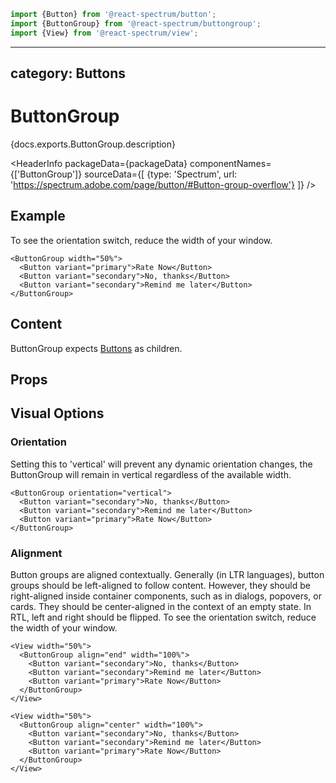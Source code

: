 <!-- Copyright 2020 Adobe. All rights reserved.
This file is licensed to you under the Apache License, Version 2.0 (the "License");
you may not use this file except in compliance with the License. You may obtain a copy
of the License at http://www.apache.org/licenses/LICENSE-2.0
Unless required by applicable law or agreed to in writing, software distributed under
the License is distributed on an "AS IS" BASIS, WITHOUT WARRANTIES OR REPRESENTATIONS
OF ANY KIND, either express or implied. See the License for the specific language
governing permissions and limitations under the License. -->



```jsx import
import {Button} from '@react-spectrum/button';
import {ButtonGroup} from '@react-spectrum/buttongroup';
import {View} from '@react-spectrum/view';
```

---
category: Buttons
---

# ButtonGroup

<p>{docs.exports.ButtonGroup.description}</p>

<HeaderInfo
  packageData={packageData}
  componentNames={['ButtonGroup']}
  sourceData={[
    {type: 'Spectrum', url: 'https://spectrum.adobe.com/page/button/#Button-group-overflow'}
  ]} />

## Example
To see the orientation switch, reduce the width of your window.
```tsx example
<ButtonGroup width="50%">
  <Button variant="primary">Rate Now</Button>
  <Button variant="secondary">No, thanks</Button>
  <Button variant="secondary">Remind me later</Button>
</ButtonGroup>
```

## Content

ButtonGroup expects [Buttons](./Button.html) as children.

## Props

<PropTable component={docs.exports.ButtonGroup} links={docs.links} />

## Visual Options

### Orientation

Setting this to 'vertical' will prevent any dynamic orientation changes, the ButtonGroup will remain in vertical regardless of the available width.
```tsx example
<ButtonGroup orientation="vertical">
  <Button variant="secondary">No, thanks</Button>
  <Button variant="secondary">Remind me later</Button>
  <Button variant="primary">Rate Now</Button>
</ButtonGroup>
```

### Alignment

Button groups are aligned contextually. Generally (in LTR languages), button groups should be left-aligned to follow content. However, they should be right-aligned inside container components, such as in dialogs, popovers, or cards. They should be center-aligned in the context of an empty state. In RTL, left and right should be flipped.
To see the orientation switch, reduce the width of your window.
```tsx example
<View width="50%">
  <ButtonGroup align="end" width="100%">
    <Button variant="secondary">No, thanks</Button>
    <Button variant="secondary">Remind me later</Button>
    <Button variant="primary">Rate Now</Button>
  </ButtonGroup>
</View>
```

```tsx example
<View width="50%">
  <ButtonGroup align="center" width="100%">
    <Button variant="secondary">No, thanks</Button>
    <Button variant="secondary">Remind me later</Button>
    <Button variant="primary">Rate Now</Button>
  </ButtonGroup>
</View>
```
